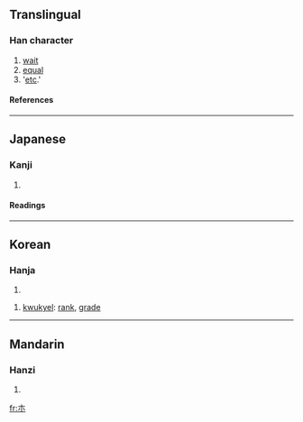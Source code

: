 {{see|等}}

==Translingual==
===Han character===
{{Han char|rn=75|rad=木|as=00|sn=4|four=|canj=木金 (DC), X木金 (XDC)}}
# [[wait]]
# [[equal]]
# '[[etc]].'
====References====
{{Han ref|kx=0509.011|dkj=14415|hdz=21149.061|uh=6729|ud=26409}}

----
==Japanese==
===Kanji===
{{ja-kanji|grade=|rs=木00}}
# {{defn|Japanese}} 
====Readings====
{{ja-readings|on=[[とう]] (tō)|kun=[[ひとしい]] (hitoshii), [[など]] (nado), [[ら]] (ra)}}

----
==Korean==
===Hanja===
{{ko-hanja|hangeul=등|eumhun=[[무리]] 등  |rv=deung|mr=tŭng|y=tung}}
# {{defn|Korean}}


# [[kwukyel]]: [[rank]], [[grade]]

----
==Mandarin==
===Hanzi===
{{cmn-hanzi|pin=[[děng]] (deng3)|wg=teng<sup>3</sup>}}
# {{defn|Mandarin}}

[[fr:朩]]